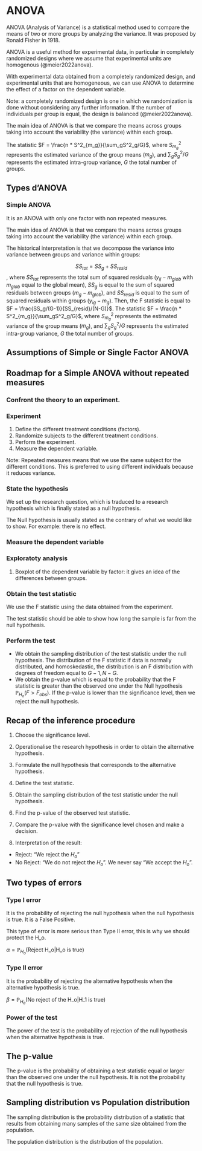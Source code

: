 # ANOVA

ANOVA (Analysis of Variance) is a statistical method used to compare the means of two or more groups by analyzing the variance. It was proposed by Ronald Fisher in 1918.

ANOVA is a useful method for experimental data, in particular in completely randomized designs where we assume that experimental units are homogenous (@meier2022anova).

With experimental data obtained from a completely randomized design, and experimental units that are homogeneous, we can use ANOVA to determine the effect of a factor on the dependent variable.

Note: a completely randomized design is one in which we randomization is done without considering any further information. If the number of individuals per group is equal, the design is balanced (@meier2022anova).

The main idea of ANOVA is that we compare the means across groups taking into account the variability (the variance) within each group.

The statistic $F = \frac{n * S^2_{m_g}}{\sum_gS^2_g/G}$, where $S^2_{m_g}$ represents the estimated variance of the group means ($m_g$), and $\sum_gS^2_g/G$ represents the estimated intra-group variance, $G$ the total number of groups.

## Types d'ANOVA

### Simple ANOVA

It is an ANOVA with only one factor with non repeated measures.

The main idea of ANOVA is that we compare the means across groups taking into account the variability (the variance) within each group.

The historical interpretation is that we decompose the variance into variance between groups and variance within groups: 

$$SS_{tot} = SS_{g} + SS_{resid}$$,
where $SS_{tot}$ represents the total sum of squared residuals ($y_{ij}-m_{glob}$ with $m_{glob}$ equal to the global mean), $SS_g$ is equal to the sum of squared residuals between groups
($m_g - m_{glob}$), and $SS_{resid}$ is equal to the sum of squared residuals within groups ($y_{ig}-m_g$).  Then, the F statistic is equal to $F = \frac{SS_g/(G-1)}{SS_{resid}/(N-G)}$. 
The statistic $F = \frac{n * S^2_{m_g}}{\sum_gS^2_g/G}$, where $S^2_{m_g}$ represents the estimated variance of the group means ($m_g$), and $\sum_gS^2_g/G$ represents the estimated intra-group variance, $G$ the total number of groups.

## Assumptions of Simple or Single Factor ANOVA

## Roadmap for a Simple ANOVA without repeated measures

### Confront the theory to an experiment.

### Experiment

1.  Define the different treatment conditions (factors).
2.  Randomize subjects to the different treatment conditions.
3.  Perform the experiment.
4.  Measure the dependent variable.

Note: Repeated measures means that we use the same subject for the different conditions. This is preferred to using different individuals because it reduces variance.

### State the hypothesis

We set up the research question, which is traduced to a research hypothesis which is finally stated as a null hypothesis.

The Null hypothesis is usually stated as the contrary of what we would like to show. For example: there is no effect.

### Measure the dependent variable

### Exploratoty analysis

1.  Boxplot of the dependent variable by factor: it gives an idea of the differences between groups.

### Obtain the test statistic

We use the F statistic using the data obtained from the experiment.

The test statistic should be able to show how long the sample is far from the null hypothesis.

### Perform the test

-   We obtain the sampling distribution of the test statistic under the null hypothesis. The distribution of the F statistic if data is normally distributed, and homoskedastic, the distribution is an F distribution with degrees of freedom equal to $G-1, N- G$.
-   We obtain the p-value which is equal to the probability that the F statistic is greater than the observed one under the Null hypothesis $\mathbb{P}_{H_o}(F>F_{obs})$. If the p-value is lower than the significance level, then we reject the null hypothesis.

## Recap of the inference procedure

1.  Choose the significance level.

2.  Operationalise the research hypothesis in order to obtain the alternative hypothesis.

3.  Formulate the null hypothesis that corresponds to the alternative hypothesis.

4.  Define the test statistic.

5.  Obtain the sampling distribution of the test statistic under the null hypothesis.

6.  Find the p-value of the observed test statistic.

7.  Compare the p-value with the significance level chosen and make a decision.

8. Interpretation of the result:
 
 - Reject: "We reject the $H_o$" 
 - No Reject: "We do not reject the $H_o$".  We never say "We accept the $H_o$".

## Two types of errors

### Type I error

It is the probability of rejecting the null hypothesis when the null hypothesis is true.  It is a False Positive. 

This type of error is more serious than Type II error, this is why we should protect the H_o. 

$\alpha = \mathbb{P}_{H_o}(\text{Reject H_o} | \text{H_o is true})$

### Type II error

It is the probability of rejecting the alternative hypothesis when the alternative hypothesis is true. 

$\beta = \mathbb{P}_{H_a}(\text{No reject of the H_o} | \text{H_1 is true})$

### Power of the test

The power of the test is the probability of rejection of the null hypothesis when the alternative hypothesis is true. 

## The p-value 

The p-value is the probability of obtaining a test statistic equal or larger than the observed one under the null hypothesis.  It is not the probability that the null hypothesis is true. 

## Sampling distribution vs Population distribution

The sampling distribution is the probability distribution of a statistic that results from obtaining many samples of the same size obtained from the population.

The population distribution is the distribution of the population. 


